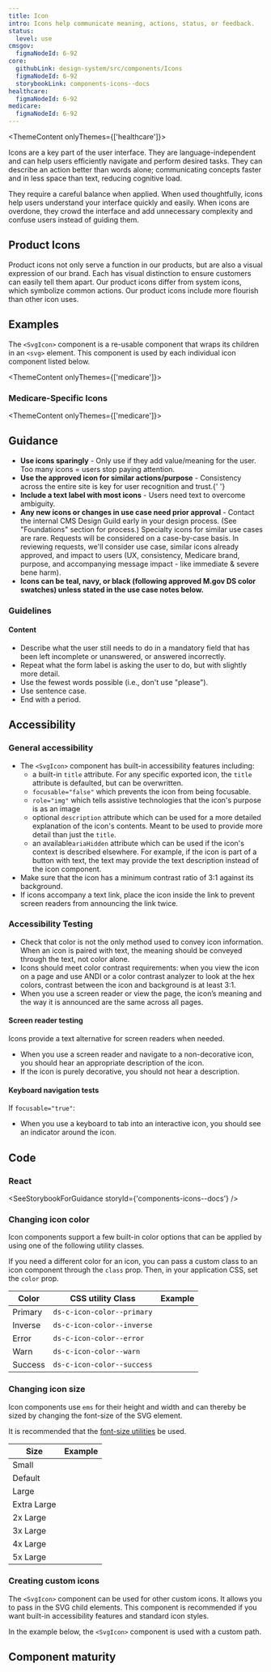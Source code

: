 ```yaml
---
title: Icon
intro: Icons help communicate meaning, actions, status, or feedback.
status:
  level: use
cmsgov:
  figmaNodeId: 6-92
core:
  githubLink: design-system/src/components/Icons
  figmaNodeId: 6-92
  storybookLink: components-icons--docs
healthcare:
  figmaNodeId: 6-92
medicare:
  figmaNodeId: 6-92
---
```



<ThemeContent onlyThemes={['healthcare']}>

Icons are a key part of the user interface. They are language-independent and can help users efficiently navigate and perform desired tasks. They can describe an action better than words alone; communicating concepts faster and in less space than text, reducing cognitive load.

They require a careful balance when applied. When used thoughtfully, icons help users understand your interface quickly and easily. When icons are overdone, they crowd the interface and add unnecessary complexity and confuse users instead of guiding them.

## Product Icons

Product icons not only serve a function in our products, but are also a visual expression of our brand. Each has visual distinction to ensure customers can easily tell them apart. Our product icons differ from system icons, which symbolize common actions. Our product icons include more flourish than other icon uses.

</ThemeContent>

## Examples

The `<SvgIcon>` component is a re-usable component that wraps its children in an `<svg>` element.
This component is used by each individual icon component listed below.

<StorybookExample
  componentName="icons"
  storyId="components-icons--available-icons"
  minHeight={250}
/>

<ThemeContent onlyThemes={['medicare']}>
  <h3 id="medicare-specific-icons"> Medicare-Specific Icons </h3>
  <StorybookExample
    componentName="icons-medicare"
    storyId="medicare-icons--available-icons"
    minHeight={250}
  />
</ThemeContent>

<ThemeContent onlyThemes={['medicare']}>

## Guidance

- <b>Use icons sparingly</b> - Only use if they add value/meaning for the user. Too many icons = users
  stop paying attention.
- <b>Use the approved icon for similar actions/purpose</b> - Consistency across the entire site is key
  for user recognition and trust.{' '}
- <b>Include a text label with most icons</b> - Users need text to overcome ambiguity.
- <b>Any new icons or changes in use case need prior approval</b> - Contact the internal CMS Design Guild
  early in your design process. (See "Foundations" section for process.) Specialty icons for similar
  use cases are rare. Requests will be considered on a case-by-case basis. In reviewing requests, we'll
  consider use case, similar icons already approved, and impact to users (UX, consistency, Medicare brand,
  purpose, and accompanying message impact - like immediate & severe bene harm).
- <b>
    Icons can be teal, navy, or black (following approved M.gov DS color swatches) unless stated in
    the use case notes below.
  </b>

</ThemeContent>

### Guidelines

#### Content

- Describe what the user still needs to do in a mandatory field that has been left incomplete or unanswered, or answered incorrectly.
- Repeat what the form label is asking the user to do, but with slightly more detail.
- Use the fewest words possible (i.e., don't use "please").
- Use sentence case.
- End with a period.

## Accessibility

### General accessibility

- The `<SvgIcon>` component has built-in accessibility features including:
  - a built-in `title` attribute. For any specific exported icon, the `title` attribute is defaulted, but can be overwritten.
  - `focusable="false"` which prevents the icon from being focusable.
  - `role="img"` which tells assistive technologies that the icon's purpose is as an image
  - optional `description` attribute which can be used for a more detailed explanation of the icon's contents. Meant to be used to provide more detail than just the `title`.
  - an available`ariaHidden` attribute which can be used if the icon's context is described elsewhere. For example, if the icon is part of a button with text, the text may provide the text description instead of the icon component.
- Make sure that the icon has a minimum contrast ratio of 3:1 against its background.
- If icons accompany a text link, place the icon inside the link to prevent screen readers from announcing the link twice.

### Accessibility Testing

- Check that color is not the only method used to convey icon information. When an icon is paired with text, the meaning should be conveyed through the text, not color alone.
- Icons should meet color contrast requirements: when you view the icon on a page and use ANDI or a color contrast analyzer to look at the hex colors, contrast between the icon and background is at least 3:1.
- When you use a screen reader or view the page, the icon’s meaning and the way it is announced are the same across all pages.

#### Screen reader testing

Icons provide a text alternative for screen readers when needed.

- When you use a screen reader and navigate to a non-decorative icon, you should hear an appropriate description of the icon.
- If the icon is purely decorative, you should not hear a description.

#### Keyboard navigation tests

If `focusable="true"`:
- When you use a keyboard to tab into an interactive icon, you should see an indicator around the icon.

## Code

### React

<SeeStorybookForGuidance storyId={'components-icons--docs'} />

### Changing icon color

Icon components support a few built-in color options that can be applied by using one of the following utility classes.

If you need a different color for an icon, you can pass a custom class to an icon component through the `class` prop. Then, in your application CSS, set the `color` prop.

| Color   | CSS utility Class                     | Example                                                                                                                     |
| ------- | ------------------------------------- | --------------------------------------------------------------------------------------------------------------------------- |
| Primary | <code>ds-c-icon-color--primary</code> | <div class="ds-u-text-align--center"><CloseIcon class='ds-c-icon-color--primary' /></div>                                   |
| Inverse | <code>ds-c-icon-color--inverse</code> | <div class="ds-base--inverse ds-u-padding--05 ds-u-text-align--center"><CloseIcon class='ds-c-icon-color--inverse' /></div> |
| Error   | <code>ds-c-icon-color--error</code>   | <div class="ds-u-text-align--center"><CloseIcon class='ds-c-icon-color--error' /></div>                                     |
| Warn    | <code>ds-c-icon-color--warn</code>    | <div class="ds-u-text-align--center"><CloseIcon class='ds-c-icon-color--warn' /></div>                                      |
| Success | <code>ds-c-icon-color--success</code> | <div class="ds-u-text-align--center"><CloseIcon class='ds-c-icon-color--success' /> </div>                                  |

### Changing icon size

Icon components use `ems` for their height and width and can thereby be sized by changing the font-size of the SVG element.

It is recommended that the [font-size utilities](/utilities/font/font-size/) be used.

| Size        | Example                                   |
| ----------- | ----------------------------------------- |
| Small       | <CloseIcon class='ds-u-font-size--sm' />  |
| Default     | <CloseIcon />                             |
| Large       | <CloseIcon class='ds-u-font-size--lg' />  |
| Extra Large | <CloseIcon class='ds-u-font-size--xl' />  |
| 2x Large    | <CloseIcon class='ds-u-font-size--2xl' /> |
| 3x Large    | <CloseIcon class='ds-u-font-size--3xl' /> |
| 4x Large    | <CloseIcon class='ds-u-font-size--4xl' /> |
| 5x Large    | <CloseIcon class='ds-u-font-size--5xl' /> |

### Creating custom icons

The `<SvgIcon>` component can be used for other custom icons. It allows you to pass in the SVG child elements. This component is recommended if you want built-in accessibility features and standard icon styles.

In the example below, the `<SvgIcon>` component is used with a custom path.

<EmbeddedExample>
  <SvgIcon title="Smiley face" viewBox="0 0 496 512">
    <path d="M248 8C111 8 0 119 0 256s111 248 248 248 248-111 248-248S385 8 248 8zm0 448c-110.3 0-200-89.7-200-200S137.7 56 248 56s200 89.7 200 200-89.7 200-200 200zm-80-216c17.7 0 32-14.3 32-32s-14.3-32-32-32-32 14.3-32 32 14.3 32 32 32zm160 0c17.7 0 32-14.3 32-32s-14.3-32-32-32-32 14.3-32 32 14.3 32 32 32zm4 72.6c-20.8 25-51.5 39.4-84 39.4s-63.2-14.3-84-39.4c-8.5-10.2-23.7-11.5-33.8-3.1-10.2 8.5-11.5 23.6-3.1 33.8 30 36 74.1 56.6 120.9 56.6s90.9-20.6 120.9-56.6c8.5-10.2 7.1-25.3-3.1-33.8-10.1-8.4-25.3-7.1-33.8 3.1z" />
  </SvgIcon>
</EmbeddedExample>

## Component maturity

<MaturityChecklist
  a11yStandards={true}
  color={true}
  forcedColors={true}
  screenReaders={true}
  keyboardNavigable={null}
  storybook={true}
  responsive={true}
  spanish={true}
  completeUiKit={false}
  responsiveUiKit={false}
  tokensInCode={true}
  tokensInSketch={true}
/>
